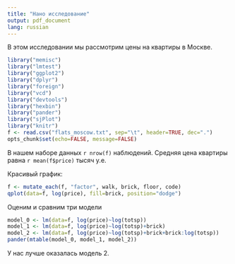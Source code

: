 ---
title: "Нано исследование"
output: pdf_document
lang: russian
---

В этом исследовании мы рассмотрим цены на квартиры в Москве.

```{r, include=FALSE}
library("memisc")
library("lmtest")
library("ggplot2")
library("dplyr")
library("foreign")
library("vcd")
library("devtools")
library("hexbin")
library("pander")
library("sjPlot")
library("knitr")
f <- read.csv("flats_moscow.txt", sep="\t", header=TRUE, dec=".")
opts_chunk$set(echo=FALSE, message=FALSE)
```

В нашем наборе данных `r nrow(f)` наблюдений. Средняя цена квартиры равна `r mean(f$price)` тысяч у.е.

Красивый график:
```{r}
f <- mutate_each(f, "factor", walk, brick, floor, code)
qplot(data=f, log(price), fill=brick, position="dodge")
```

Оценим и сравним три модели
```{r, results='asis'}
model_0 <- lm(data=f, log(price)~log(totsp))
model_1 <- lm(data=f, log(price)~log(totsp)+brick)
model_2 <- lm(data=f, log(price)~log(totsp)+brick+brick:log(totsp))
pander(mtable(model_0, model_1, model_2))
```

У нас лучше оказалась модель 2.




